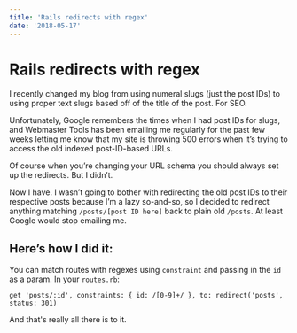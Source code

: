 ```yaml
---
title: 'Rails redirects with regex'
date: '2018-05-17'
---
```


# Rails redirects with regex

I recently changed my blog from using numeral slugs (just the post IDs) to using proper text slugs based off of the title of the post. For SEO.

Unfortunately, Google remembers the times when I had post IDs for slugs, and Webmaster Tools has been emailing me regularly for the past few weeks letting me know that my site is throwing 500 errors when it’s trying to access the old indexed post-ID-based URLs.

Of course when you’re changing your URL schema you should always set up the redirects. But I didn’t.

Now I have. I wasn’t going to bother with redirecting the old post IDs to their respective posts because I’m a lazy so-and-so, so I decided to redirect anything matching `/posts/[post ID here]` back to plain old `/posts`. At least Google would stop emailing me.

## Here’s how I did it:

You can match routes with regexes using `constraint` and passing in the `id` as a param. In your `routes.rb`:

```
get 'posts/:id', constraints: { id: /[0-9]+/ }, to: redirect('posts', status: 301)
```

And that's really all there is to it.
